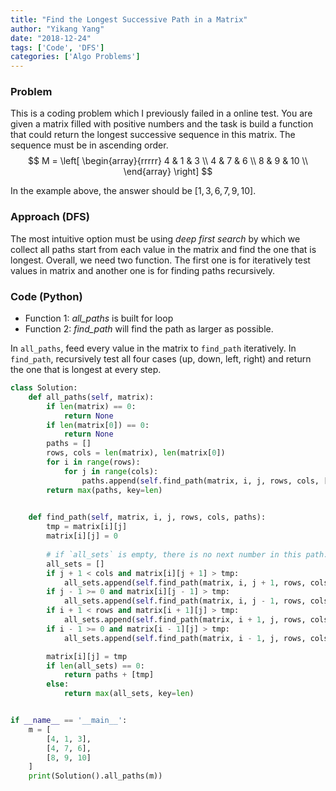 ```yaml
---
title: "Find the Longest Successive Path in a Matrix"
author: "Yikang Yang"
date: "2018-12-24"
tags: ['Code', 'DFS']
categories: ['Algo Problems']
---
```


### Problem
This is a coding problem which I previously failed in a online test. You are given a matrix filled with positive numbers and the task is build a function that could return the longest successive sequence in this matrix. The sequence must be in ascending order.
$$
  M = \left[ \begin{array}{rrrrr}
  4 & 1 & 3 \\ 
  4 & 7 & 6 \\ 
  8 & 9 & 10 \\ 
  \end{array} \right]
$$

In the example above, the answer should be $[1, 3, 6, 7, 9, 10]$. 

### Approach (DFS)
The most intuitive option must be using *deep first search* by which we collect all paths start from each value in the matrix and find the one that is longest. Overall, we need two function. The first one is for iteratively test values in matrix and another one is for finding paths recursively. 

### Code (Python)

* Function 1: *all_paths* is built for loop
* Function 2: *find_path* will find the path as larger as possible.

In `all_paths`, feed every value in the matrix to `find_path` iteratively. In `find_path`, recursively test all four cases (up, down, left, right) and return the one that is longest at every step. 
```python
class Solution:
    def all_paths(self, matrix):
        if len(matrix) == 0:
            return None
        if len(matrix[0]) == 0:
            return None
        paths = []
        rows, cols = len(matrix), len(matrix[0])
        for i in range(rows):
            for j in range(cols):
                paths.append(self.find_path(matrix, i, j, rows, cols, []))
        return max(paths, key=len)

    
    def find_path(self, matrix, i, j, rows, cols, paths):
        tmp = matrix[i][j]
        matrix[i][j] = 0
        
        # if `all_sets` is empty, there is no next number in this path.
        all_sets = []
        if j + 1 < cols and matrix[i][j + 1] > tmp:
            all_sets.append(self.find_path(matrix, i, j + 1, rows, cols, paths+[tmp]))
        if j - 1 >= 0 and matrix[i][j - 1] > tmp:
            all_sets.append(self.find_path(matrix, i, j - 1, rows, cols, paths+[tmp]))
        if i + 1 < rows and matrix[i + 1][j] > tmp:
            all_sets.append(self.find_path(matrix, i + 1, j, rows, cols, paths+[tmp]))
        if i - 1 >= 0 and matrix[i - 1][j] > tmp:
            all_sets.append(self.find_path(matrix, i - 1, j, rows, cols, paths+[tmp]))

        matrix[i][j] = tmp
        if len(all_sets) == 0:
            return paths + [tmp]
        else:
            return max(all_sets, key=len)


if __name__ == '__main__':
    m = [
        [4, 1, 3],
        [4, 7, 6],
        [8, 9, 10]
    ]
    print(Solution().all_paths(m))
```


